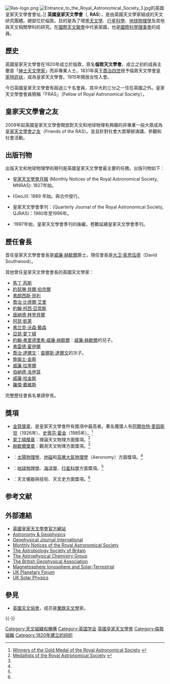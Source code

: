 {{about|英國學會|加拿大學會|加拿大皇家天文學會}}
[[File:Ras-logo.png|thumb]]
[[File:Entrance_to_the_Royal_Astronomical_Society_3.jpg|thumb]]的英國皇家天文學會會址。]]
'''英國皇家天文學會'''（{{lang-en|'''Royal Astronomical Society'''}}, '''RAS'''），是由英國天文學家組成的天文研究團體。總部位於倫敦。目的是為了增進[[天文學|天文學]]、[[行星科學|行星科學]]、[[地球物理學|地球物理學]]及其他與天文相關學科的研究。在[[國際天文聯會|國際天文聯會]]中代表英國，也是[[國際科學理事會|國際科學理事會]]的成員。

== 歷史 ==
英國皇家天文學會在1820年成立於倫敦，原名'''倫敦天文學會'''。成立之初的成員主要是「[[紳士科學家|紳士天文學家]]」而非專業人士。1831年英王[[喬治四世|喬治四世]]授予倫敦天文學會[[皇家特許狀|皇家特許狀]]，成為皇家天文學會。1915年開放女性入會。

今日英國皇家天文學會有超過三千名會員，其中大約三分之一住在英國之外。皇家天文學會會員簡稱「FRAS」（Fellow of Royal Astronomical Society）。

== 皇家天文學會之友 ==
2009年起英國皇家天文學會開放對天文和地球物理有興趣的非專業一般大眾成為[https://web.archive.org/web/20131020061943/http://friends.ras.org.uk/ 皇家天文學會之友]（Friends of the RAS）。並且針對社會大眾舉辦演講、參觀和社會活動。

== 出版刊物 ==
出版天文和地球物理學術期刊是英國皇家天文學會最主要的任務。出版刊物如下：

* [[皇家天文學會月報|皇家天文學會月報]] (Monthly Notices of the Royal Astronomical Society, MNRAS): 1827年始。
* {{link-en|國際地球物理期刊|Geophysical Journal International}}(GeoJI): 1989 年始。與{{link-en|德國地球物理學會|German Geophysical Society}}合作發行。
* 皇家天文學會季刊：(Quarterly Journal of the Royal Astronomical Society, QJRAS)：1960年至1996年。
* {{link-en|天文學與地球物理學 (期刊)|Astronomy & Geophysics|天文學與地球物理學}}:1997年始，皇家天文學會季刊的後繼，卷數延續皇家天文學會季刊。

== 歷任會長 ==
首任皇家天文學會會長是[[威廉·赫歇爾|威廉·赫歇爾]]爵士。現任會長是[[大卫·索思伍德|大卫·索思伍德]]（David Southwood）。

其他曾任皇家天文學會會長的英國天文學家：
* [[馬丁·里斯|馬丁·芮斯]]
* [[約瑟琳·貝爾·伯奈爾|約瑟琳·貝爾·伯奈爾]]
* [[弗朗西斯·貝利|弗朗西斯·貝利]]
* [[喬治·比德爾·艾里|喬治·比德爾·艾里]]
* [[約翰·柯西·亞當斯|約翰·柯西·亞當斯]]
* [[唐納德·林登貝爾|唐納德·林登貝爾]]
* [[阿瑟·凱萊|阿瑟·凱萊]]
* [[弗兰克·沃森·戴森|弗兰克·沃森·戴森]]
* [[亞瑟·愛丁頓|亞瑟·愛丁頓]]
* [[約翰·弗里德里希·威廉·赫歇爾|約翰·弗里德里希·威廉·赫歇爾]]：[[威廉·赫歇爾|威廉·赫歇爾]]的兒子。
* [[弗雷德·霍伊爾|弗雷德·霍伊爾]]
* [[喬治·達爾文|喬治·達爾文]]：[[查爾斯·達爾文|查爾斯·達爾文]]的次子。
* [[詹姆士·金斯|詹姆士·金斯]]
* [[威廉·拉塞爾|威廉·拉塞爾]]
* [[伯納德·洛伊耳|伯納德·洛伊耳]]
* [[威廉·哈金斯|威廉·哈金斯]]
* [[羅傑·戴維斯_(天文學家)|羅傑·戴維斯]]

完整歷任會長名單請參見{{link-en|英國皇家天文學會會長列表|President of the Royal Astronomical Society}}。

== 獎項 ==
* [[英國皇家天文學會金質獎章|金質獎章]]，是皇家天文學會所有獎項中最高者。著名獲獎人有[[阿爾伯特·愛因斯坦|阿爾伯特·愛因斯坦]]（1926年）、[[史蒂芬·霍金|史蒂芬·霍金]]（1985年）。<ref>[http://www.ras.org.uk/index.php?option=content&task=view&id=268 Winners of the Gold Medal of the Royal Astronomical Society] {{webarchive|url=https://web.archive.org/web/20050426012423/http://www.ras.org.uk/index.php?option=content&task=view&id=268 |date=2005-04-26 }}</ref>
* [[愛丁頓獎章|愛丁頓獎章]]：理論天文物理方面獎項。<ref name="#1">[http://www.ras.org.uk/index.php?option=content&task=view&id=269 Medallists of the Royal Astronomical Society] {{webarchive|url=https://web.archive.org/web/20050426012427/http://www.ras.org.uk/index.php?option=content&task=view&id=269 |date=2005-04-26 }}</ref>
* [[赫歇爾獎章|赫歇爾獎章]]：觀測天文物理方面獎項。<ref name="#1"/>
* {{link-en|查普曼獎章|Chapman Medal}}：[[太陽物理學|太陽物理學]]、[[地磁場|地磁]]和[[高層大氣物理學|高層大氣物理學]]（Aeronomy）方面獎項。<ref name="#1"/>
* {{link-en|普萊斯獎章|Price Medal}}：[[地球物理學|地球物理學]]、[[海洋學|海洋學]]、[[行星科學|行星科學]]方面獎項。<ref name="#1"/>
* {{link-en|傑克森－葛威特獎章|Jackson-Gwilt Medal}}：天文儀器與技術、天文史方面獎項。<ref name="#1"/>

== 参考文献 ==
{{Reflist|30em}}

== 外部連結 ==
{{Commons category|Royal Astronomical Society}}
* [http://www.ras.org.uk 英國皇家天文學會官方網站] {{Wayback|url=http://www.ras.org.uk/ |date=20050426012423 }}
* [http://www.blackwellpublishing.com/aag Astronomy & Geophysics]
* [http://www.blackwellpublishing.com/gji Geophysical Journal International]
* [http://www.blackwellpublishing.com/mnr Monthly Notices of the Royal Astronomical Society]
* [http://www.astrobiologysociety.org The Astrobiology Society of Britain]
* [http://www.astrochemistry.bham.ac.uk The Astrophysical Chemistry Group]
* [https://web.archive.org/web/20031213074208/http://www.geophysics.org.uk/ The British Geophysical Association]
* [http://www.mist.ac.uk Magnetosphere Ionosphere and Solar-Terrestrial]
* [https://web.archive.org/web/20200710200107/http://www.ukplanetaryforum.org/ UK Planetary Forum]
* [http://www.uksolphys.org UK Solar Physics]

== 參見 ==
{{Portal|英国|天文学}}
* [[英國天文協會|英國天文協會]]，成员是[[業餘天文學|業餘天文學]]家。

{{-}}
{{英国皇家天文学会}}

{{Authority control}}

[[Category:天文組織和機構|Category:天文組織和機構]]
[[Category:英国学会|Category:英国学会]]
[[Category:英國皇家天文學會|]]
[[Category:倫敦組織|Category:倫敦組織]]
[[Category:1820年建立的组织|Category:1820年建立的组织]]